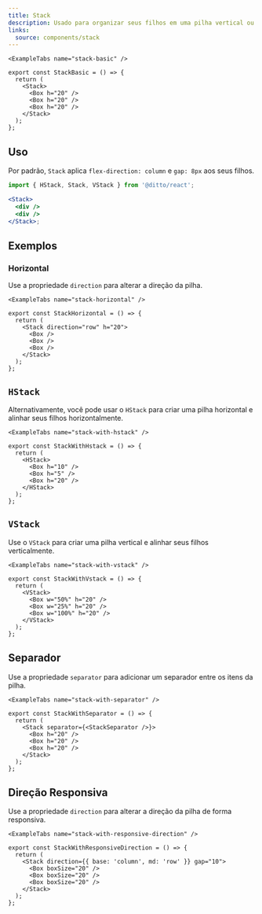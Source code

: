 ```yaml
---
title: Stack
description: Usado para organizar seus filhos em uma pilha vertical ou horizontal.
links:
  source: components/stack
---
```


```
<ExampleTabs name="stack-basic" />
```

```tsx
export const StackBasic = () => {
  return (
    <Stack>
      <Box h="20" />
      <Box h="20" />
      <Box h="20" />
    </Stack>
  );
};
```

## Uso

Por padrão, `Stack` aplica `flex-direction: column` e `gap: 8px` aos seus filhos.

```jsx
import { HStack, Stack, VStack } from '@ditto/react';

<Stack>
  <div />
  <div />
</Stack>;
```

## Exemplos

### Horizontal

Use a propriedade `direction` para alterar a direção da pilha.

```
<ExampleTabs name="stack-horizontal" />
```

```tsx
export const StackHorizontal = () => {
  return (
    <Stack direction="row" h="20">
      <Box />
      <Box />
      <Box />
    </Stack>
  );
};
```

## `HStack`

Alternativamente, você pode usar o `HStack` para criar uma pilha horizontal e alinhar seus filhos horizontalmente.

```
<ExampleTabs name="stack-with-hstack" />
```

```tsx
export const StackWithHstack = () => {
  return (
    <HStack>
      <Box h="10" />
      <Box h="5" />
      <Box h="20" />
    </HStack>
  );
};
```

## `VStack`

Use o `VStack` para criar uma pilha vertical e alinhar seus filhos verticalmente.

```
<ExampleTabs name="stack-with-vstack" />
```

```tsx
export const StackWithVstack = () => {
  return (
    <VStack>
      <Box w="50%" h="20" />
      <Box w="25%" h="20" />
      <Box w="100%" h="20" />
    </VStack>
  );
};
```

## Separador

Use a propriedade `separator` para adicionar um separador entre os itens da pilha.

```
<ExampleTabs name="stack-with-separator" />
```

```tsx
export const StackWithSeparator = () => {
  return (
    <Stack separator={<StackSeparator />}>
      <Box h="20" />
      <Box h="20" />
      <Box h="20" />
    </Stack>
  );
};
```

## Direção Responsiva

Use a propriedade `direction` para alterar a direção da pilha de forma responsiva.

```
<ExampleTabs name="stack-with-responsive-direction" />
```

```tsx
export const StackWithResponsiveDirection = () => {
  return (
    <Stack direction={{ base: 'column', md: 'row' }} gap="10">
      <Box boxSize="20" />
      <Box boxSize="20" />
      <Box boxSize="20" />
    </Stack>
  );
};
```
